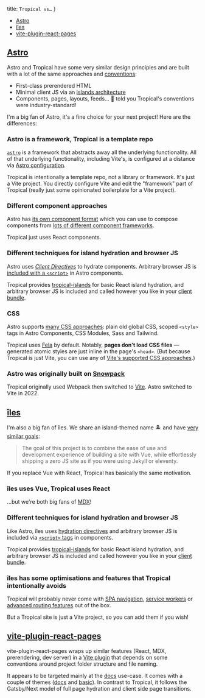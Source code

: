   title: `Tropical vs…`
}

- [Astro](#astro)
- [îles](#îles)
- [vite-plugin-react-pages](#vite-plugin-react-pages)

## [Astro](https://docs.astro.build/getting-started)

Astro and Tropical have some very similar design principles and are built with a lot of the same approaches and [conventions](https://docs.astro.build/en/core-concepts/project-structure/):

- First-class prerendered HTML
- Minimal client JS via an [islands architecture](https://docs.astro.build/en/concepts/islands/)
- Components, pages, layouts, feeds… 🥱 told you Tropical's conventions were industry-standard!

I'm a big fan of Astro, it's a fine choice for your next project! Here are the differences:

### Astro is a framework, Tropical is a template repo

[`astro`](https://www.npmjs.com/package/astro) is a framework that abstracts away all the underlying functionality. All of that underlying functionality, including Vite's, is configured at a distance via [Astro configuration](https://docs.astro.build/en/reference/configuration-reference/).

Tropical is intentionally a template repo, not a library or framework. It's just a Vite project. You directly configure Vite and edit the "framework" part of Tropical (really just some opinionated boilerplate for a Vite project).

### Different component approaches

Astro has [its own component format](https://docs.astro.build/en/core-concepts/astro-components/) which you can use to compose components from [lots of different component frameworks](https://docs.astro.build/en/core-concepts/framework-components/).

Tropical just uses React components.

### Different techniques for island hydration and browser JS

Astro uses [*Client Directives*](https://docs.astro.build/en/reference/directives-reference/#client-directives) to hydrate components. Arbitrary browser JS is [included with a `<script>`](https://docs.astro.build/en/core-concepts/astro-components/#client-side-scripts) in Astro components.

Tropical provides [tropical-islands](https://github.com/bensmithett/tropical-utils/tree/main/packages/tropical-islands) for basic React island hydration, and arbitrary browser JS is included and called however you like in your [client bundle](/docs/browser-js).

### CSS

Astro supports [many CSS approaches](https://docs.astro.build/en/guides/styling/): plain old global CSS, scoped `<style>` tags in Astro Components, CSS Modules, Sass and Tailwind. 

Tropical uses [Fela](https://fela.js.org/) by default. Notably, **pages don't load CSS files** — generated atomic styles are just inline in the page's `<head>`. (But because Tropical is just Vite, you can use any of [Vite's supported CSS approaches](https://vitejs.dev/guide/features.html#css).)

### Astro was originally built on [Snowpack](https://www.snowpack.dev/)

Tropical originally used Webpack then switched to [Vite](https://vitejs.dev/). Astro switched to Vite in 2022.

## [îles](https://iles.pages.dev/)

I'm also a big fan of îles. We share an island-themed name 🏝 and have [very similar goals](https://iles.pages.dev/guide/introduction):

> The goal of this project is to combine the ease of use and development experience of building a site with Vue, while effortlessly shipping a zero JS site as if you were using Jekyll or eleventy.

If you replace Vue with React, Tropical has basically the same motivation.

### îles uses Vue, Tropical uses React

...but we're both big fans of [MDX](https://iles.pages.dev/guide/markdown)!

### Different techniques for island hydration and browser JS

Like Astro, îles uses [hydration directives](https://iles.pages.dev/guide/hydration) and arbitrary browser JS is included via [`<script>` tags](https://iles.pages.dev/guide/client-scripts) in components.

Tropical provides [tropical-islands](https://github.com/bensmithett/tropical-utils/tree/main/packages/tropical-islands) for basic React island hydration, and arbitrary browser JS is included and called however you like in your [client bundle](/docs/browser-js).

### îles has some optimisations and features that Tropical intentionally avoids

Tropical will probably never come with [SPA navigation](https://iles.pages.dev/guide/turbo), [service workers](https://iles.pages.dev/guide/pwa) or [advanced routing features](https://iles.pages.dev/guide/routing#dynamic-routes) out of the box.

But a Tropical site is just a Vite project, so you can add them if you wish!

## [vite-plugin-react-pages](https://github.com/vitejs/vite-plugin-react-pages)

vite-plugin-react-pages wraps up similar features (React, MDX, prerendering, dev server) in a [Vite plugin](https://vitejs.dev/guide/api-plugin.html) that depends on some conventions around project folder structure and file naming.

It appears to be targeted mainly at the [docs](https://docusaurus.io/) use-case. It comes with a couple of themes ([docs](https://github.com/vitejs/vite-plugin-react-pages/tree/master/packages/theme-doc) and [basic](https://github.com/vitejs/vite-plugin-react-pages/tree/master/packages/theme-basic)). In contrast to Tropical, it follows the Gatsby/Next model of full page hydration and client side page transitions.
